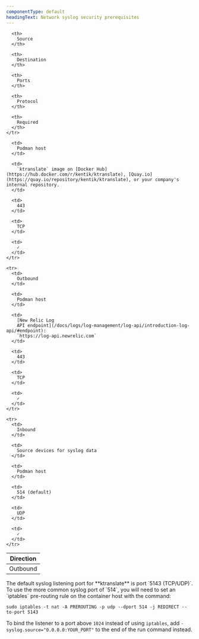 ```yaml
---
componentType: default
headingText: Network syslog security prerequisites
---
```


<table>
  <thead>
    <tr>
      <th style={{ width: '100px' }}>
        Direction
      </th>

      <th>
        Source
      </th>

      <th>
        Destination
      </th>

      <th>
        Ports
      </th>

      <th>
        Protocol
      </th>

      <th>
        Required
      </th>
    </tr>
  </thead>

  <tbody>
    <tr>
      <td>
        Outbound
      </td>

      <td>
        Podman host
      </td>

      <td>
        `ktranslate` image on [Docker Hub](https://hub.docker.com/r/kentik/ktranslate), [Quay.io](https://quay.io/repository/kentik/ktranslate), or your company's internal repository.
      </td>

      <td>
        443
      </td>

      <td>
        TCP
      </td>

      <td>
        ✓
      </td>
    </tr>

    <tr>
      <td>
        Outbound
      </td>

      <td>
        Podman host
      </td>

      <td>
        [New Relic Log
        API endpoint](/docs/logs/log-management/log-api/introduction-log-api/#endpoint):
        `https://log-api.newrelic.com`
      </td>

      <td>
        443
      </td>

      <td>
        TCP
      </td>

      <td>
        ✓
      </td>
    </tr>

    <tr>
      <td>
        Inbound
      </td>

      <td>
        Source devices for syslog data
      </td>

      <td>
        Podman host
      </td>

      <td>
        514 (default)
      </td>

      <td>
        UDP
      </td>

      <td>
        ✓
      </td>
    </tr>
  </tbody>
</table>

<Callout variant="tip">
  The default syslog listening port for **ktranslate** is port `5143 (TCP/UDP)`. To use the more common syslog port of `514`, you will need to set an `iptables` pre-routing rule on the container host with the command:

  ```shell
  sudo iptables -t nat -A PREROUTING -p udp --dport 514 -j REDIRECT --to-port 5143
  ```

  To bind the listener to a port above `1024` instead of using `iptables`, add `-syslog.source="0.0.0.0:YOUR_PORT"` to the end of the run command instead.
</Callout>
